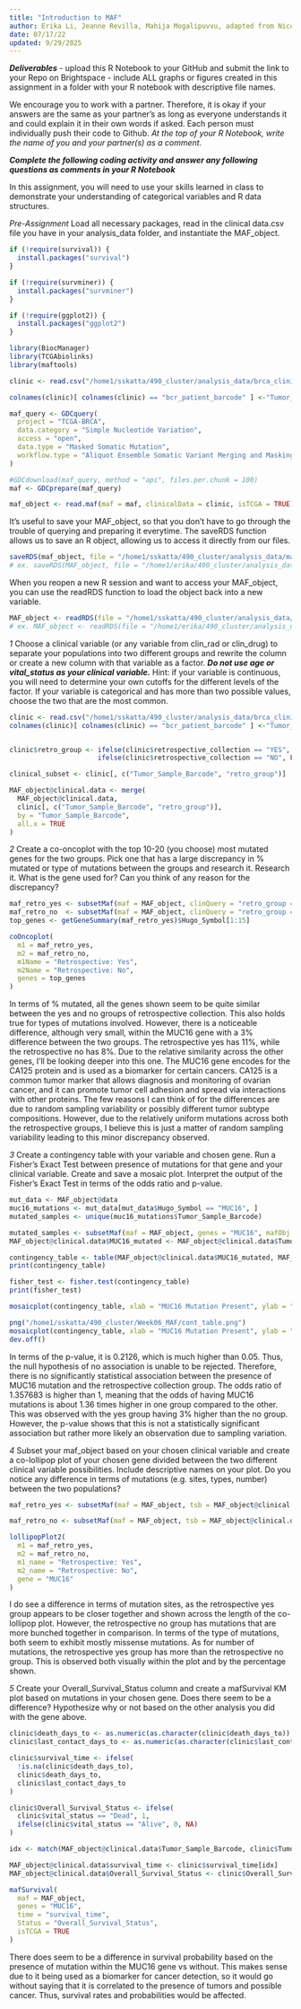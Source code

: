 ```yaml
---
title: "Introduction to MAF"
author: Erika Li, Jeanne Revilla, Mahija Mogalipuvvu, adapted from Nicole Black, Wade Boohar
date: 07/17/22
updated: 9/29/2025
---
```


***Deliverables***
- upload this R Notebook to your GitHub and submit the link to your Repo on Brightspace
- include ALL graphs or figures created in this assignment in a folder with your R notebook with descriptive file names.

We encourage you to work with a partner. Therefore, it is okay if your answers are the same as your partner’s as long as everyone understands it and could explain it in their own words if asked. Each person must individually push their code to Github. *At the top of your R Notebook, write the name of you and your partner(s) as a comment.*

***Complete the following coding activity and answer any following questions as comments in your R Notebook***

In this assignment, you will need to use your skills learned in class to demonstrate your understanding of categorical variables and R data structures.

*Pre-Assignment*
Load all necessary packages, read in the clinical data.csv file you have in your analysis_data folder, and instantiate the MAF_object.
```r
if (!require(survival)) {
  install.packages("survival")
}

if (!require(survminer)) {
  install.packages("survminer")
}

if (!require(ggplot2)) {
  install.packages("ggplot2")
}

library(BiocManager)
library(TCGAbiolinks)
library(maftools)

clinic <- read.csv("/home1/sskatta/490_cluster/analysis_data/brca_clinical_data.csv")

colnames(clinic)[ colnames(clinic) == "bcr_patient_barcode" ] <-"Tumor_Sample_Barcode"

maf_query <- GDCquery(
  project = "TCGA-BRCA",
  data.category = "Simple Nucleotide Variation",
  access = "open",
  data.type = "Masked Somatic Mutation",
  workflow.type = "Aliquot Ensemble Somatic Variant Merging and Masking"
)

#GDCdownload(maf_query, method = "api", files.per.chunk = 100)
maf <- GDCprepare(maf_query)

maf_object <- read.maf(maf = maf, clinicalData = clinic, isTCGA = TRUE)

```

It's useful to save your MAF_object, so that you don't have to go through the trouble of querying and preparing it everytime. The saveRDS function allows us to save an R object, allowing us to access it directly from our files. 
```r
saveRDS(maf_object, file = "/home1/sskatta/490_cluster/analysis_data/maf_object.rds")
# ex. saveRDS(MAF_object, file = "/home1/erika/490_cluster/analysis_data/maf_object.rds")
```

When you reopen a new R session and want to access your MAF_object, you can use the readRDS function to load the object back into a new variable.
```r
MAF_object <- readRDS(file = "/home1/sskatta/490_cluster/analysis_data/maf_object.rds")
# ex. MAF_object <- readRDS(file = "/home1/erika/490_cluster/analysis_data/maf_object.rds")
```

*1*
Choose a clinical variable (or any variable from clin_rad or clin_drug) to separate your populations into two different groups and rewrite the column or create a new column with that variable as a factor. ***Do not use age or vital_status as your clinical variable.*** Hint: if your variable is continuous, you will need to determine your own cutoffs for the different levels of the factor. If your variable is categorical and has more than two possible values, choose the two that are the most common.
```r
clinic <- read.csv("/home1/sskatta/490_cluster/analysis_data/brca_clinical_data.csv")
colnames(clinic)[ colnames(clinic) == "bcr_patient_barcode" ] <-"Tumor_Sample_Barcode"


clinic$retro_group <- ifelse(clinic$retrospective_collection == "YES", TRUE,
                      ifelse(clinic$retrospective_collection == "NO", FALSE, NA))

clinical_subset <- clinic[, c("Tumor_Sample_Barcode", "retro_group")]

MAF_object@clinical.data <- merge(
  MAF_object@clinical.data,
  clinic[, c("Tumor_Sample_Barcode", "retro_group")],
  by = "Tumor_Sample_Barcode",
  all.x = TRUE
)
```


*2*
Create a co-oncoplot with the top 10-20 (you choose) most mutated genes for the two groups. Pick one that has a large discrepancy in % mutated or type of mutations between the groups and research it. 
Research it. What is the gene used for? Can you think of any reason for the discrepancy?
```r
maf_retro_yes <- subsetMaf(maf = MAF_object, clinQuery = "retro_group == TRUE")
maf_retro_no  <- subsetMaf(maf = MAF_object, clinQuery = "retro_group == FALSE")
top_genes <- getGeneSummary(maf_retro_yes)$Hugo_Symbol[1:15]

coOncoplot(
  m1 = maf_retro_yes,
  m2 = maf_retro_no,
  m1Name = "Retrospective: Yes",
  m2Name = "Retrospective: No",
  genes = top_genes
)

```
In terms of % mutated, all the genes shown seem to be quite similar between the yes and no groups of retrospective collection. This also holds true for types of mutations involved. However, there is a noticeable difference, although very small, within the MUC16 gene with a 3% difference between the two groups. The retrospective yes has 11%, while the retrospective no has 8%. Due to the relative similarity across the other genes, I'll be looking deeper into this one. The MUC16 gene encodes for the CA125 protein and is used as a biomarker for certain cancers. CA125 is a common tumor marker that allows diagnosis and monitoring of ovarian cancer, and it can promote tumor cell adhesion and spread via interactions with other proteins. The few reasons I can think of for the differences are due to random sampling variability or possibly different tumor subtype compositions. However, due to the relatively uniform mutations across both the retrospective groups, I believe this is just a matter of random sampling variability leading to this minor discrepancy observed.

*3*
Create a contingency table with your variable and chosen gene. Run a Fisher’s Exact Test between presence of mutations for that gene and your clinical variable. Create and save a mosaic plot. 
Interpret the output of the Fisher’s Exact Test in terms of the odds ratio and p-value.
```r
mut_data <- MAF_object@data
muc16_mutations <- mut_data[mut_data$Hugo_Symbol == "MUC16", ]
mutated_samples <- unique(muc16_mutations$Tumor_Sample_Barcode)

mutated_samples <- subsetMaf(maf = MAF_object, genes = "MUC16", mafObj = TRUE)@clinical.data$Tumor_Sample_Barcode
MAF_object@clinical.data$MUC16_mutated <- MAF_object@clinical.data$Tumor_Sample_Barcode %in% mutated_samples

contingency_table <- table(MAF_object@clinical.data$MUC16_mutated, MAF_object@clinical.data$retro_group)
print(contingency_table)

fisher_test <- fisher.test(contingency_table)
print(fisher_test)

mosaicplot(contingency_table, xlab = "MUC16 Mutation Present", ylab = "Retrospective Collection Group")

png("/home1/sskatta/490_cluster/Week06_MAF/cont_table.png")
mosaicplot(contingency_table, xlab = "MUC16 Mutation Present", ylab = "Retrospective Collection Group")
dev.off()
```
In terms of the p-value, it is 0.2126, which is much higher than 0.05. Thus, the null hypothesis of no association is unable to be rejected. Therefore, there is no significantly statistical association between the presence of MUC16 mutation and the retrospective collection group. The odds ratio of 1.357683 is higher than 1, meaning that the odds of having MUC16 mutations is about 1.36 times higher in one group compared to the other. This was observed with the yes group having 3% higher than the no group. However, the p-value shows that this is not a statistically significant association but rather more likely an observation due to sampling variation.


*4*
Subset your maf_object based on your chosen clinical variable and create a co-lollipop plot of your chosen gene divided between the two different clinical variable possibilities. Include descriptive names on your plot.
Do you notice any difference in terms of mutations (e.g. sites, types, number) between the two populations?

```r
maf_retro_yes <- subsetMaf(maf = MAF_object, tsb = MAF_object@clinical.data$Tumor_Sample_Barcode[MAF_object@clinical.data$retro_group == TRUE])

maf_retro_no <- subsetMaf(maf = MAF_object, tsb = MAF_object@clinical.data$Tumor_Sample_Barcode[MAF_object@clinical.data$retro_group == FALSE])

lollipopPlot2(
  m1 = maf_retro_yes,
  m2 = maf_retro_no,
  m1_name = "Retrospective: Yes",
  m2_name = "Retrospective: No",
  gene = "MUC16"
)
```
I do see a difference in terms of mutation sites, as the retrospective yes group appears to be closer together and shown across the length of the co-lollipop plot. However, the retrospective no group has mutations that are more bunched together in comparison. In terms of the type of mutations, both seem to exhibit mostly missense mutations. As for number of mutations, the retrospective yes group has more than the retrospective no group. This is observed both visually within the plot and by the percentage shown.


*5*
Create your Overall_Survival_Status column and create a mafSurvival KM plot based on mutations in your chosen gene.
Does there seem to be a difference? Hypothesize why or not based on the other analysis you did with the gene above.


```r
clinic$death_days_to <- as.numeric(as.character(clinic$death_days_to))
clinic$last_contact_days_to <- as.numeric(as.character(clinic$last_contact_days_to))

clinic$survival_time <- ifelse(
  !is.na(clinic$death_days_to),
  clinic$death_days_to,
  clinic$last_contact_days_to
)

clinic$Overall_Survival_Status <- ifelse(
  clinic$vital_status == "Dead", 1,
  ifelse(clinic$vital_status == "Alive", 0, NA)
)

idx <- match(MAF_object@clinical.data$Tumor_Sample_Barcode, clinic$Tumor_Sample_Barcode)

MAF_object@clinical.data$survival_time <- clinic$survival_time[idx]
MAF_object@clinical.data$Overall_Survival_Status <- clinic$Overall_Survival_Status[idx]

mafSurvival(
  maf = MAF_object,
  genes = "MUC16",
  time = "survival_time",
  Status = "Overall_Survival_Status",
  isTCGA = TRUE
)
```
There does seem to be a difference in survival probability based on the presence of mutation within the MUC16 gene vs without. This makes sense due to it being used as a biomarker for cancer detection, so it would go without saying that it is correlated to the presence of tumors and possible cancer. Thus, survival rates and probabilities would be affected.
